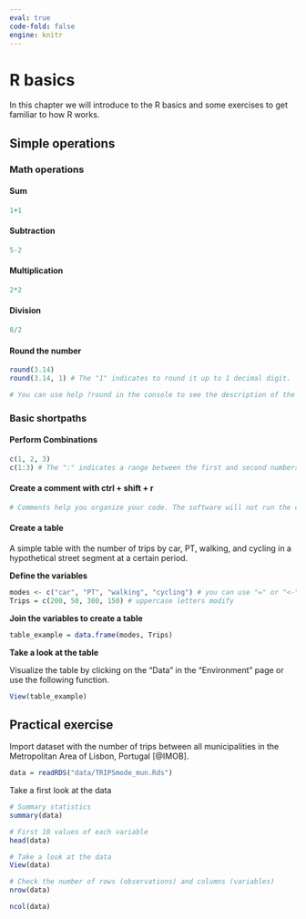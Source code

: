 ```yaml
---
eval: true
code-fold: false
engine: knitr
---
```


# R basics

In this chapter we will introduce to the R basics and some exercises to get familiar to how R works.

## Simple operations

### Math operations

#### **Sum**

```r
1+1
```

#### **Subtraction**

```r
5-2
```

#### **Multiplication**

```r
2*2
```

#### **Division**

```r
8/2
```

#### **Round the number**

```r
round(3.14)
round(3.14, 1) # The "1" indicates to round it up to 1 decimal digit.

# You can use help ?round in the console to see the description of the function. 
```

### Basic shortpaths

#### **Perform Combinations**

```r
c(1, 2, 3)
c(1:3) # The ":" indicates a range between the first and second numbers. 
```

#### **Create a comment with ctrl + shift + r**

```r

# Comments help you organize your code. The software will not run the comment. 
```

#### Create a table

A simple table with the number of trips by car, PT, walking, and cycling in a hypothetical street segment at a certain period.

**Define the variables**

```r
modes <- c("car", "PT", "walking", "cycling") # you can use "=" or "<-"
Trips = c(200, 50, 300, 150) # uppercase letters modify

```

**Join the variables to create a table**

```r
table_example = data.frame(modes, Trips)
```

**Take a look at the table**

Visualize the table by clicking on the "Data" in the "Environment" page or use the following function.

```r
View(table_example)
```

## Practical exercise

Import dataset with the number of trips between all municipalities in the Metropolitan Area of Lisbon, Portugal [@IMOB].

```r
data = readRDS("data/TRIPSmode_mun.Rds")
```

Take a first look at the data

```r
# Summary statistics
summary(data)

# First 10 values of each variable
head(data)

# Take a look at the data
View(data)

# Check the number of rows (observations) and columns (variables)
nrow(data)

ncol(data)
```
